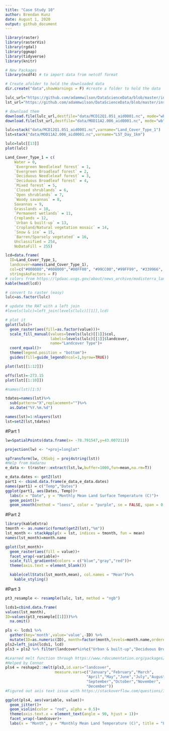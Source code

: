 ```yaml
---
title: "Case Study 10"
author: Brendan Kunz
date: August 1, 2020
output: github_document
---
```

 
```r
library(raster)
library(rasterVis)
library(rgdal)
library(ggmap)
library(tidyverse)
library(knitr)

# New Packages
library(ncdf4) # to import data from netcdf format
```
 
 
```r
# Create afolder to hold the downloaded data
dir.create("data",showWarnings = F) #create a folder to hold the data

lulc_url="https://github.com/adammwilson/DataScienceData/blob/master/inst/extdata/appeears/MCD12Q1.051_aid0001.nc?raw=true"
lst_url="https://github.com/adammwilson/DataScienceData/blob/master/inst/extdata/appeears/MOD11A2.006_aid0001.nc?raw=true"

# download them
download.file(lulc_url,destfile="data/MCD12Q1.051_aid0001.nc", mode="wb")
download.file(lst_url,destfile="data/MOD11A2.006_aid0001.nc", mode="wb")

lulc=stack("data/MCD12Q1.051_aid0001.nc",varname="Land_Cover_Type_1")
lst=stack("data/MOD11A2.006_aid0001.nc",varname="LST_Day_1km")
```
 
 
```r
lulc=lulc[[13]]
plot(lulc)

```
 
 
```r
Land_Cover_Type_1 = c(
    Water = 0, 
    `Evergreen Needleleaf forest` = 1, 
    `Evergreen Broadleaf forest` = 2,
    `Deciduous Needleleaf forest` = 3, 
    `Deciduous Broadleaf forest` = 4,
    `Mixed forest` = 5, 
    `Closed shrublands` = 6,
    `Open shrublands` = 7,
    `Woody savannas` = 8, 
    Savannas = 9,
    Grasslands = 10,
    `Permanent wetlands` = 11, 
    Croplands = 12,
    `Urban & built-up` = 13,
    `Cropland/Natural vegetation mosaic` = 14, 
    `Snow & ice` = 15,
    `Barren/Sparsely vegetated` = 16, 
    Unclassified = 254,
    NoDataFill = 255)

lcd=data.frame(
  ID=Land_Cover_Type_1,
  landcover=names(Land_Cover_Type_1),
  col=c("#000080","#008000","#00FF00", "#99CC00","#99FF99", "#339966", "#993366", "#FFCC99", "#CCFFCC", "#FFCC00", "#FF9900", "#006699", "#FFFF00", "#FF0000", "#999966", "#FFFFFF", "#808080", "#000000", "#000000"),
  stringsAsFactors = F)
# colors from https://lpdaac.usgs.gov/about/news_archive/modisterra_land_cover_types_yearly_l3_global_005deg_cmg_mod12c1
kable(head(lcd))

# convert to raster (easy)
lulc=as.factor(lulc)

# update the RAT with a left join
#levels(lulc)=left_join(levels(lulc)[[1]],lcd)

# plot it
gplot(lulc)+
  geom_raster(aes(fill=as.factor(value)))+
  scale_fill_manual(values=levels(lulc)[[1]]$col,
                    labels=levels(lulc)[[1]]$landcover,
                    name="Landcover Type")+
  coord_equal()+
  theme(legend.position = "bottom")+
  guides(fill=guide_legend(ncol=1,byrow=TRUE))
```
 
```r
plot(lst[[1:12]])
```
 
```r
offs(lst)=-273.15
plot(lst[[1:10]])
```
 
 
```r
#names(lst)[1:5]

tdates=names(lst)%>%
  sub(pattern="X",replacement="")%>%
  as.Date("%Y.%m.%d")

names(lst)=1:nlayers(lst)
lst=setZ(lst,tdates)
```
 
 #Part 1
 
```r
lw=SpatialPoints(data.frame(x= -78.791547,y=43.007211))

projection(lw) <- "+proj=longlat"

spTransform(lw, CRSobj = proj4string(lst))
#Help from Hadarou
e_data <- t(raster::extract(lst,lw,buffer=1000,fun=mean,na.rm=T))

e_data.dates <- getZ(lst)
part1 <- cbind.data.frame(e_data,e_data.dates)
names(part1) = c("Temp","Dates")
ggplot(part1, aes(Dates, Temp))+
  labs(x = "Date", y = "Monthly Mean Land Surface Temperature (C)")+
  geom_point()+
  geom_smooth(method = "loess", color = "purple", se = FALSE, span = 0.01, n = 100)


```
 
 #Part 2
 
```r
library(kableExtra)
tmonth <- as.numeric(format(getZ(lst),"%m"))
lst_month <- stackApply(x = lst, indices = tmonth, fun = mean)
names(lst_month)=month.name

gplot(lst_month)+
  geom_raster(aes(fill = value))+
  facet_wrap(~variable)+
  scale_fill_gradientn(colors = c("blue","gray","red"))+
  theme(axis.text = element_blank())

  kable(cellStats(lst_month,mean), col.names = "Mean")%>%
    kable_styling()

```
 
 #Part 3
 
```r
pt3_resample <- resample(lulc, lst, method = "ngb")

lcds1=cbind.data.frame(
values(lst_month),
ID=values(pt3_resample[[1]]))%>%
  na.omit()

pls <- lcds1 %>%
  gather(key='month',value='value',-ID) %>%
  mutate(ID=as.numeric(ID), month=factor(month,levels=month.name,ordered=T))
pls2=left_join(lcds1, lcd)
pls3 = pls2 %>% filter(landcover%in%c("Urban & built-up","Deciduous Broadleaf forest"))

#Learned melt function through https://www.rdocumentation.org/packages/reshape2/versions/1.4.4/topics/melt
#Helped by Connor
pls4 = reshape2::melt(pls3,id.vars="landcover",
                      measure.vars=c("January","February","March",
                                    "April","May","June","July","August",
                                    "September","October","November",
                                    "December"))
#Figured out axis text issue with https://stackoverflow.com/questions/1330989/rotating-and-spacing-axis-labels-in-ggplot2

ggplot(pls4, aes(variable, value))+
  geom_jitter()+
  geom_violin(color = "red", alpha = 0.5)+
  theme(axis.text.x = element_text(angle = 90, hjust = 1))+
  facet_wrap(~landcover)+
  labs(x = "Month", y = "Monthly Mean Land Temperature (C)", title = "Land Surface Temperature in Urban and Forest")
```
 
 
 
 
 
 
 
 
 
 
 
 
 
 
 